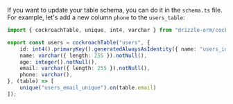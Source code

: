 If you want to update your table schema, you can do it in the `schema.ts` file. For example, let's add a new column `phone` to the `users_table`:

```typescript copy filename="src/db/schema.ts" {9}
import { cockroachTable, unique, int4, varchar } from "drizzle-orm/cockroach-core"

export const users = cockroachTable("users", {
	id: int4().primaryKey().generatedAlwaysAsIdentity({ name: "users_id_seq", startWith: 1, increment: 1, minValue: 1, maxValue: 2147483647, cache: 1 }),
	name: varchar({ length: 255 }).notNull(),
	age: integer().notNull(),
	email: varchar({ length: 255 }).notNull(),
	phone: varchar(),
}, (table) => [
	unique("users_email_unique").on(table.email)
]);
```
